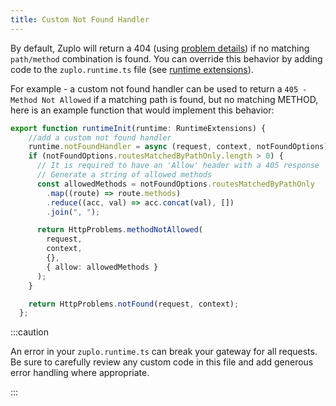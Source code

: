 ```yaml
---
title: Custom Not Found Handler
---
```


By default, Zuplo will return a 404 (using [problem details](./http-problems))
if no matching `path/method` combination is found. You can override this
behavior by adding code to the `zuplo.runtime.ts` file (see
[runtime extensions](./runtime-extensions)).

For example - a custom not found handler can be used to return a
`405 - Method Not Allowed` if a matching path is found, but no matching METHOD,
here is an example function that would implement this behavior:

```ts
export function runtimeInit(runtime: RuntimeExtensions) {
    //add a custom not found handler
    runtime.notFoundHandler = async (request, context, notFoundOptions) => {
    if (notFoundOptions.routesMatchedByPathOnly.length > 0) {
      // It is required to have an 'Allow' header with a 405 response
      // Generate a string of allowed methods
      const allowedMethods = notFoundOptions.routesMatchedByPathOnly
        .map((route) => route.methods)
        .reduce((acc, val) => acc.concat(val), [])
        .join(", ");

      return HttpProblems.methodNotAllowed(
        request,
        context,
        {},
        { allow: allowedMethods }
      );
    }

    return HttpProblems.notFound(request, context);
  };

```

:::caution

An error in your `zuplo.runtime.ts` can break your gateway for all requests. Be
sure to carefully review any custom code in this file and add generous error
handling where appropriate.

:::
